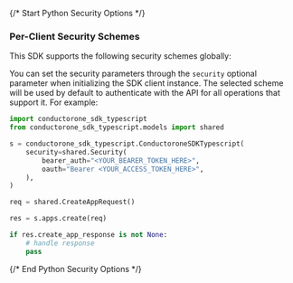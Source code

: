 {/* Start Python Security Options */}
### Per-Client Security Schemes

This SDK supports the following security schemes globally:



You can set the security parameters through the `security` optional parameter when initializing the SDK client instance. The selected scheme will be used by default to authenticate with the API for all operations that support it. For example:
```python
import conductorone_sdk_typescript
from conductorone_sdk_typescript.models import shared

s = conductorone_sdk_typescript.ConductoroneSDKTypescript(
    security=shared.Security(
        bearer_auth="<YOUR_BEARER_TOKEN_HERE>",
        oauth="Bearer <YOUR_ACCESS_TOKEN_HERE>",
    ),
)

req = shared.CreateAppRequest()

res = s.apps.create(req)

if res.create_app_response is not None:
    # handle response
    pass

```
{/* End Python Security Options */}

